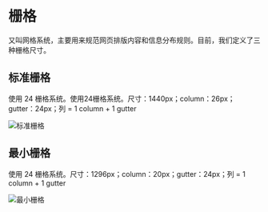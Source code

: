 # 栅格

又叫网格系统，主要用来规范网页排版内容和信息分布规则。目前，我们定义了三种栅格尺寸。

## 标准栅格

使用 24 栅格系统。使用24栅格系统。尺寸：1440px；column：26px；gutter：24px；列 = 1 column + 1 gutter

<img src="<BASE_URL>/static/images/designs/grid-1.png" srcSet="<BASE_URL>/static/images/designs/grid-1@2x.png 2x" alt="标准栅格" />

## 最小栅格

使用 24 栅格系统。尺寸：1296px；column：20px；gutter：24px；列 = 1 column + 1 gutter

<img src="<BASE_URL>/static/images/designs/grid-2.png" srcSet="<BASE_URL>/static/images/designs/grid-2@2x.png 2x" alt="最小栅格" />
